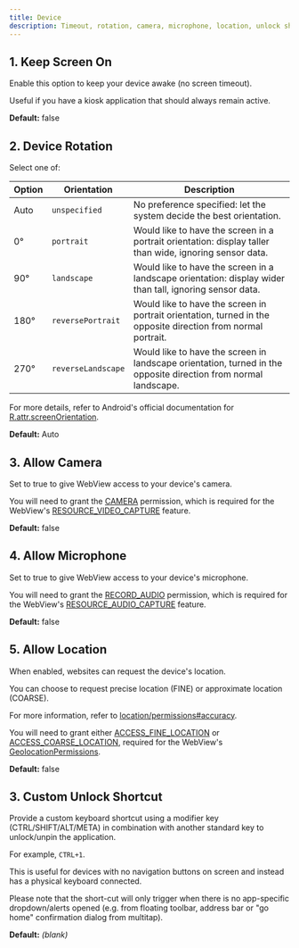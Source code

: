 ```yaml
---
title: Device
description: Timeout, rotation, camera, microphone, location, unlock shortcut
---
```


## 1. Keep Screen On

Enable this option to keep your device awake (no screen timeout).

Useful if you have a kiosk application that should always remain active.

**Default:** false

## 2. Device Rotation

Select one of:

| Option | Orientation        | Description |
|--------|--------------------|-------------|
| Auto   | `unspecified`      | No preference specified: let the system decide the best orientation. |
| 0°     | `portrait`         | Would like to have the screen in a portrait orientation: display taller than wide, ignoring sensor data. |
| 90°    | `landscape`        | Would like to have the screen in a landscape orientation: display wider than tall, ignoring sensor data. |
| 180°   | `reversePortrait`  | Would like to have the screen in portrait orientation, turned in the opposite direction from normal portrait. |
| 270°   | `reverseLandscape` | Would like to have the screen in landscape orientation, turned in the opposite direction from normal landscape. |

For more details, refer to Android's official documentation for [R.attr.screenOrientation](https://developer.android.com/reference/android/R.attr#screenOrientation).

**Default:** Auto

## 3. Allow Camera

Set to true to give WebView access to your device's camera.
      
You will need to grant the [CAMERA](https://developer.android.com/reference/android/Manifest.permission#CAMERA)
permission, which is required for the WebView's
[RESOURCE_VIDEO_CAPTURE](https://developer.android.com/reference/android/webkit/PermissionRequest#RESOURCE_VIDEO_CAPTURE)
feature.

**Default:** false

## 4. Allow Microphone

Set to true to give WebView access to your device's microphone.
      
You will need to grant the
[RECORD_AUDIO](https://developer.android.com/reference/android/Manifest.permission#RECORD_AUDIO)
permission, which is required for the WebView's
[RESOURCE_AUDIO_CAPTURE](https://developer.android.com/reference/android/webkit/PermissionRequest#RESOURCE_AUDIO_CAPTURE)
feature.

**Default:** false

## 5. Allow Location

When enabled, websites can request the device's location.

You can choose to request precise location (FINE) or approximate location (COARSE).

For more information, refer to
[location/permissions#accuracy](https://developer.android.com/develop/sensors-and-location/location/permissions#accuracy).

You will need to grant either
[ACCESS_FINE_LOCATION](https://developer.android.com/reference/android/Manifest.permission#ACCESS_FINE_LOCATION)
or
[ACCESS_COARSE_LOCATION](https://developer.android.com/reference/android/Manifest.permission#ACCESS_COARSE_LOCATION),
required for the WebView's
[GeolocationPermissions](https://developer.android.com/reference/android/webkit/GeolocationPermissions).

**Default:** false


## 3. Custom Unlock Shortcut

Provide a custom keyboard shortcut using a modifier key (CTRL/SHIFT/ALT/META)
in combination with another standard key to unlock/unpin the application.

For example, `CTRL+1`.

This is useful for devices with no navigation buttons on screen and instead
has a physical keyboard connected.

Please note that the short-cut will only trigger when there is no app-specific
dropdown/alerts opened (e.g. from floating toolbar, address bar or "go home"
confirmation dialog from multitap).

**Default:** *(blank)*
